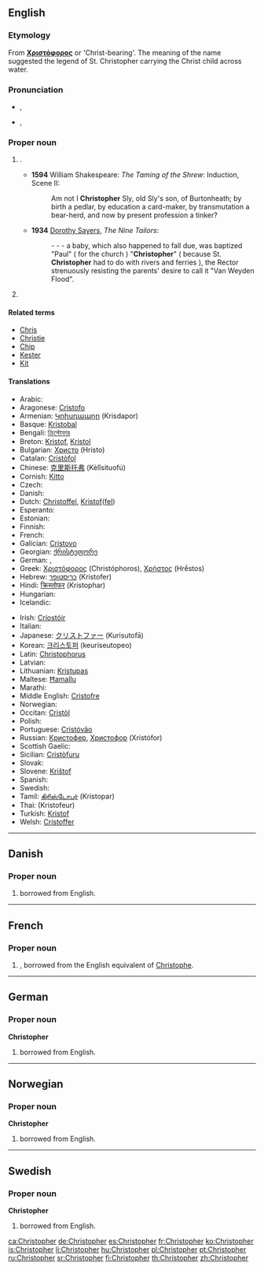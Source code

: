 ==English==
{{wikipedia}}

===Etymology===
From {{etyl|grc|en}} '''[[Χριστόφορος]]''' or 'Christ-bearing'. The meaning of the name suggested the legend of St. Christopher carrying the Christ child across water.

===Pronunciation===
* {{a|UK}} {{IPA|/ˈkɹɪs.tə.fə(ɹ)/}}, {{X-SAMPA|/"kr\Is.t@.f@(r\)/}}
* {{a|US}} {{IPA|/ˈkɹɪs.tə.fɚ/}}, {{X-SAMPA|/"kr\Is.t@.f@`/}}

===Proper noun===
{{en-proper noun}}

# {{given name|male|from=Ancient Greek|}}.
#* '''1594''' William Shakespeare: ''The Taming of the Shrew'': Induction, Scene II:
#*: Am not I '''Christopher''' Sly, old Sly's son, of Burtonheath; by birth a pedlar, by education a card-maker, by transmutation a bear-herd, and now by present profession a tinker?
#* '''1934''' [[w:Dorothy L. Sayers|Dorothy Sayers]], ''The Nine Tailors'':
#*: - - - a baby, which also happened to fall due, was baptized "Paul" ( for the church ) "'''Christopher'''" ( because St. '''Christopher''' had to do with rivers and ferries ), the Rector strenuously resisting the parents' desire to call it "Van Weyden Flood".
# {{surname|patronymic|from=given names}}

====Related terms====
* [[Chris]]
* [[Christie]]
* [[Chip]]
* [[Kester]]
* [[Kit]]

====Translations====
{{trans-top|a male given name}}
* Arabic: {{t|ar|كريستوفر|tr=Kristoofer}}
* Aragonese: [[Cristofo]]
* Armenian: [[Կրիսդապոր]] (Krisdapor)
* Basque: [[Kristobal]]
* Bengali: [[ক্রিস্টোফার]]
* Breton: [[Kristof]], [[Kristol]]
* Bulgarian: [[Христо]] (Hristo)
* Catalan: [[Cristòfol]]
* Chinese: [[克里斯托弗]] (Kèlǐsituofú)
* Cornish: [[Kitto]]
* Czech: {{t-|cs|Kryštof}}
* Danish: {{t-|da|Christoffer}}
* Dutch: [[Christoffel]], [[Kristof]]([[Kristoffel|fel]])
* Esperanto: {{t-|eo|Kristoforo}}
* Estonian: {{t-|et|Kristofer}}
* Finnish: {{t+|fi|Risto}}
* French: {{t+|fr|Christophe}}
* Galician: [[Cristovo]]
* Georgian: [[ქრისტეფორე]]
* German: {{t+|de|Christoph}}, {{t-|de|Christof}}
* Greek: [[Χριστόφορος]] (Christóphoros), [[Χρήστος]] (Hrḗstos)
* Hebrew: [[כריסטופר]] (Kristofer)
* Hindi: [[क्रिस्तोफर]] (Kristophar)
* Hungarian: {{t+|hu|Kristóf}}
* Icelandic: {{t+|is|Kristófer}}
{{trans-mid}}
* Irish: [[Críostóir]]
* Italian: {{t+|it|Cristoforo}}
* Japanese: [[クリストファー]] (Kurisutofā)
* Korean: [[크리스토퍼]] (keuriseutopeo)
* Latin: [[Christophorus]]
* Latvian: {{t-|lv|Kristaps}}
* Lithuanian: [[Kristupas]]
* Maltese: [[Ħamallu]]
* Marathi: {{t-|mr|क्रिस्टोफर|m|tr=krisṭofara|sc=Deva}}
* Middle English: [[Cristofre]]
* Norwegian: {{t+|no|Kristoffer}}
* Occitan: [[Cristòl]]
* Polish: {{t+|pl|Krzysztof}}
* Portuguese: [[Cristóvão]]
* Russian: [[Кристофер]], [[Христофор]] (Xristófor)
* Scottish Gaelic: {{t-|gd|Crìsdean|m}}
* Sicilian: [[Cristòfuru]]
* Slovak: {{t-|sk|Kryštof}}
* Slovene: [[Krištof]]
* Spanish: {{t+|es|Cristóbal}}
* Swedish: {{t+|sv|Kristoffer}}
* Tamil: [[கிரிஸ்டோபர்]] (Kristopar)
* Thai: {{Thai|[[คริสโตเฟอร์]]}} (Kristofeur)
* Turkish: [[Kristof]]
* Welsh: [[Cristoffer]]
{{trans-bottom}}

----

==Danish==

===Proper noun===
{{head|da|proper noun}}

# {{given name|male|lang=da}} borrowed from English.

----

==French==

===Proper noun===
{{fr-proper noun}}

# {{given name|male|lang=fr}}, borrowed from  the English equivalent of [[Christophe]].

----

==German==

===Proper noun===
'''Christopher'''

# {{given name|male|lang=de}} borrowed from English.

----

==Norwegian==

===Proper noun===
'''Christopher'''

# {{given name|male|lang=no}} borrowed from English.

----

==Swedish==

===Proper noun===
'''Christopher'''

# {{given name|male|lang=sv}} borrowed from English.

[[ca:Christopher]]
[[de:Christopher]]
[[es:Christopher]]
[[fr:Christopher]]
[[ko:Christopher]]
[[is:Christopher]]
[[li:Christopher]]
[[hu:Christopher]]
[[pl:Christopher]]
[[pt:Christopher]]
[[ru:Christopher]]
[[sr:Christopher]]
[[fi:Christopher]]
[[th:Christopher]]
[[zh:Christopher]]